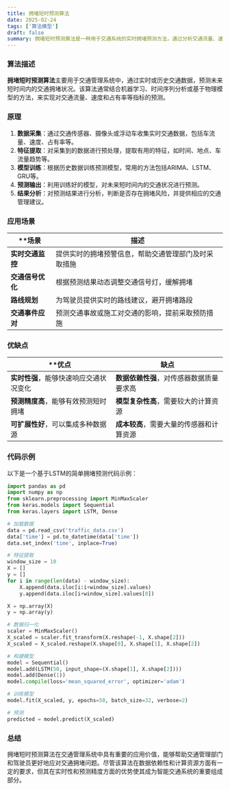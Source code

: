 ```yaml
---
title: 拥堵短时预测算法
date: 2025-02-24
tags: ['算法模型']
draft: false
summary: 拥堵短时预测算法是一种用于交通系统的实时拥堵预测方法，通过分析交通流量、速度和占有率等数据，预测未来短时间内的交通拥堵情况。
---
```


### 算法描述

**拥堵短时预测算法**主要用于交通管理系统中，通过实时或历史交通数据，预测未来短时间内的交通拥堵状况。该算法通常结合机器学习、时间序列分析或基于物理模型的方法，来实现对交通流量、速度和占有率等指标的预测。

### 原理

1. **数据采集**：通过交通传感器、摄像头或浮动车收集实时交通数据，包括车流量、速度、占有率等。
2. **特征提取**：对采集到的数据进行预处理，提取有用的特征，如时间、地点、车流量趋势等。
3. **模型训练**：根据历史数据训练预测模型，常用的方法包括ARIMA、LSTM、GRU等。
4. **预测输出**：利用训练好的模型，对未来短时间内的交通状况进行预测。
5. **结果分析**：对预测结果进行分析，判断是否存在拥堵风险，并提供相应的交通管理建议。

### 应用场景

| \*\*场景         | 描述                                                 |
| ---------------- | ---------------------------------------------------- |
| **实时交通监控** | 提供实时的拥堵预警信息，帮助交通管理部门及时采取措施 |
| **交通信号优化** | 根据预测结果动态调整交通信号灯，缓解拥堵             |
| **路线规划**     | 为驾驶员提供实时的路线建议，避开拥堵路段             |
| **交通事件应对** | 预测交通事故或施工对交通的影响，提前采取预防措施     |

### 优缺点

| \*\*优点                               | 缺点                                     |
| -------------------------------------- | ---------------------------------------- |
| **实时性强**，能够快速响应交通状况变化 | **数据依赖性强**，对传感器数据质量要求高 |
| **预测精度高**，能够有效预测短时拥堵   | **模型复杂性高**，需要较大的计算资源     |
| **可扩展性好**，可以集成多种数据源     | **成本较高**，需要大量的传感器和计算资源 |

### 代码示例

以下是一个基于LSTM的简单拥堵预测代码示例：

```python
import pandas as pd
import numpy as np
from sklearn.preprocessing import MinMaxScaler
from keras.models import Sequential
from keras.layers import LSTM, Dense

# 加载数据
data = pd.read_csv('traffic_data.csv')
data['time'] = pd.to_datetime(data['time'])
data.set_index('time', inplace=True)

# 特征提取
window_size = 10
X = []
y = []
for i in range(len(data) - window_size):
    X.append(data.iloc[i:i+window_size].values)
    y.append(data.iloc[i+window_size].values[0])

X = np.array(X)
y = np.array(y)

# 数据归一化
scaler = MinMaxScaler()
X_scaled = scaler.fit_transform(X.reshape(-1, X.shape[2]))
X_scaled = X_scaled.reshape(X.shape[0], X.shape[1], X.shape[2])

# 构建模型
model = Sequential()
model.add(LSTM(50, input_shape=(X.shape[1], X.shape[2])))
model.add(Dense(1))
model.compile(loss='mean_squared_error', optimizer='adam')

# 训练模型
model.fit(X_scaled, y, epochs=50, batch_size=32, verbose=2)

# 预测
predicted = model.predict(X_scaled)
```

### 总结

拥堵短时预测算法在交通管理系统中具有重要的应用价值，能够帮助交通管理部门和驾驶员更好地应对交通拥堵问题。尽管该算法在数据依赖性和计算资源方面有一定的要求，但其在实时性和预测精度方面的优势使其成为智能交通系统的重要组成部分。

